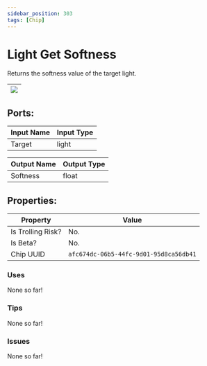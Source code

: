 ```yaml
---
sidebar_position: 303
tags: [Chip]
---
```


# Light Get Softness


Returns the softness value of the target light.

| ![](https://images-ext-2.discordapp.net/external/MPmIaQzlEPmgGWlgi-WxBBXt0Bjv_zWPkg1y1f_sy3s/https/www.recroomcircuits.com/image/circuit/absolute-value?width=206&height=108) |
|-----|

## Ports:

| Input Name | Input Type |
|-----------|-----------|
| Target | light |

| Output Name | Output Type |
|-----------|-----------|
| Softness | float |

## Properties:

| Property  | Value |
|-------------------|-----------|
| Is Trolling Risk? | No. |
| Is Beta? | No. |
| Chip UUID | `afc674dc-06b5-44fc-9d01-95d8ca56db41` |

### Uses

None so far!

### Tips

None so far!

### Issues

None so far!